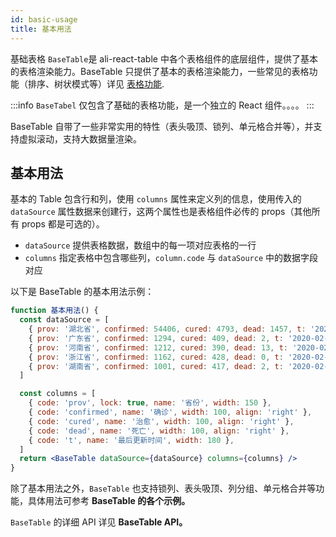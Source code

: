 ```yaml
---
id: basic-usage
title: 基本用法
---
```


基础表格 `BaseTable`是 ali-react-table 中各个表格组件的底层组件，提供了基本的表格渲染能力。BaseTable 只提供了基本的表格渲染能力，一些常见的表格功能（排序、树状模式等）详见 [表格功能](transforms).

:::info
`BaseTabel` 仅包含了基础的表格功能，是一个独立的 React 组件。。。。
:::

BaseTable 自带了一些非常实用的特性（表头吸顶、锁列、单元格合并等），并支持虚拟滚动，支持大数据量渲染。

## 基本用法

基本的 Table 包含行和列，使用 `columns` 属性来定义列的信息，使用传入的 `dataSource` 属性数据来创建行，这两个属性也是表格组件必传的 props（其他所有 props 都是可选的）。

- `dataSource` 提供表格数据，数组中的每一项对应表格的一行
- `columns` 指定表格中包含哪些列，`column.code` 与 `dataSource` 中的数据字段对应

以下是 BaseTable 的基本用法示例：

```jsx live
function 基本用法() {
  const dataSource = [
    { prov: '湖北省', confirmed: 54406, cured: 4793, dead: 1457, t: '2020-02-15 19:52:02' },
    { prov: '广东省', confirmed: 1294, cured: 409, dead: 2, t: '2020-02-15 19:52:02' },
    { prov: '河南省', confirmed: 1212, cured: 390, dead: 13, t: '2020-02-15 19:52:02' },
    { prov: '浙江省', confirmed: 1162, cured: 428, dead: 0, t: '2020-02-15 19:52:02' },
    { prov: '湖南省', confirmed: 1001, cured: 417, dead: 2, t: '2020-02-15 19:52:02' },
  ]

  const columns = [
    { code: 'prov', lock: true, name: '省份', width: 150 },
    { code: 'confirmed', name: '确诊', width: 100, align: 'right' },
    { code: 'cured', name: '治愈', width: 100, align: 'right' },
    { code: 'dead', name: '死亡', width: 100, align: 'right' },
    { code: 't', name: '最后更新时间', width: 180 },
  ]
  return <BaseTable dataSource={dataSource} columns={columns} />
}
```

除了基本用法之外，`BaseTable` 也支持锁列、表头吸顶、列分组、单元格合并等功能，具体用法可参考 **<LinkTo kind="表格 / 表格示例" story="基本用法">BaseTable 的各个示例</LinkTo>。**

`BaseTable` 的详细 API 详见 **<LinkTo kind="表格 / API" story="page">BaseTable API</LinkTo>。**

